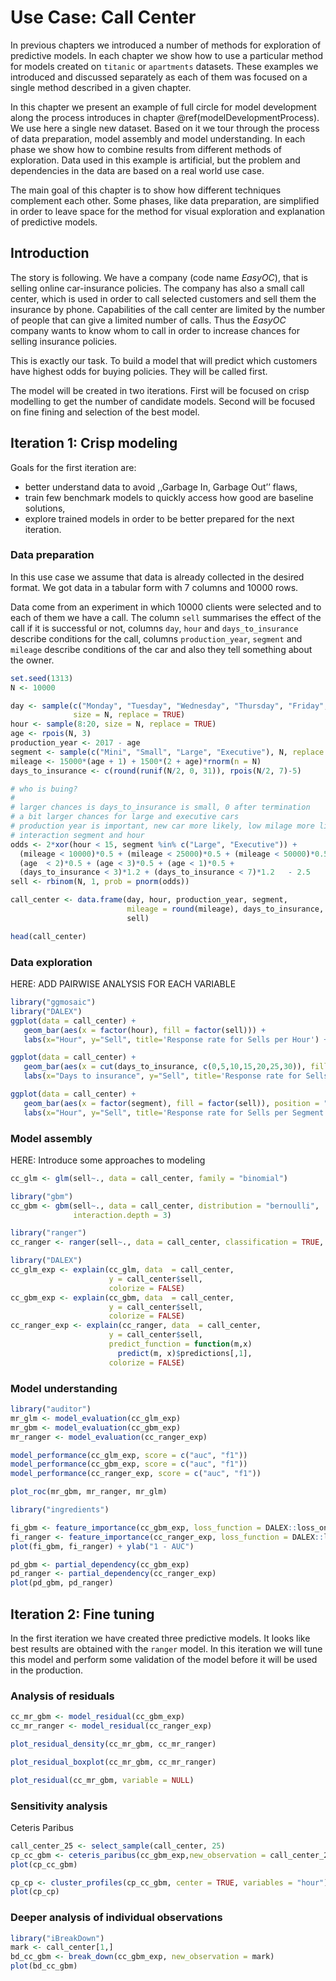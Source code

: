 # Use Case: Call Center {#ccUseCase}

In previous chapters we introduced a number of methods for exploration of predictive models. In each chapter we show how to use a particular method for models created on `titanic` or `apartments` datasets. These examples we introduced and discussed separately as each of them was focused on a single method described in a given chapter.

In this chapter we present an example of full circle for model development along the process introduces in chapter \@ref(modelDevelopmentProcess). We use here a single new dataset. Based on it we tour through the process of data preparation, model assembly and model understanding. In each phase we show how to combine results from different methods of exploration.
Data used in this example is artificial, but the problem and dependencies in the data are based on a real world use case.

The main goal of this chapter is to show how different techniques complement each other. Some phases, like data preparation, are simplified in order to leave space for the method for visual exploration and explanation of predictive models.


## Introduction

The story is following. We have a company (code name *EasyOC*), that is selling online car-insurance policies. The company has also a small call center, which is used in order to call selected customers and sell them the insurance by phone.
Capabilities of the call center are limited by the number of people that can give a limited number of calls. Thus the *EasyOC* company wants to know whom to call in order to increase chances for selling insurance policies.

This is exactly our task. To build a model that will predict which customers have highest odds for buying policies. They will be called first.

The model will be created in two iterations. First will be focused on crisp modelling to get the number of candidate models. Second will be focused on fine fining and selection of the best model.

## Iteration 1: Crisp modeling

Goals for the first iteration are:

- better understand data to avoid ,,Garbage In, Garbage Out'' flaws,
- train few benchmark models to quickly access how good are baseline solutions,
- explore trained models in order to be better prepared for the next iteration.


### Data preparation 

In this use case we assume that data is already collected in the desired format.
We got data in a tabular form with 7 columns and 10000 rows. 

Data come from an experiment in which 10000 clients were selected and to each of them we have a call. The column `sell` summarises the effect of the call if it is successful or not, columns `day`, `hour` and `days_to_insurance` describe conditions for the call, columns `production_year `, `segment` and `mileage` describe conditions of the car and also they tell something about the owner.


```r
set.seed(1313)
N <- 10000

day <- sample(c("Monday", "Tuesday", "Wednesday", "Thursday", "Friday", "Saturday", "Sunday"),
              size = N, replace = TRUE)
hour <- sample(8:20, size = N, replace = TRUE)
age <- rpois(N, 3)
production_year <- 2017 - age
segment <- sample(c("Mini", "Small", "Large", "Executive"), N, replace = TRUE, prob = c(0.3,0.3,0.25,0.15))
mileage <- 15000*(age + 1) + 1500*(2 + age)*rnorm(n = N)
days_to_insurance <- c(round(runif(N/2, 0, 31)), rpois(N/2, 7)-5)

# who is buing?
#
# larger chances is days_to_insurance is small, 0 after termination
# a bit larger chances for large and executive cars
# production year is important, new car more likely, low milage more likely
# interaction segment and hour
odds <- 2*xor(hour < 15, segment %in% c("Large", "Executive")) +
  (mileage < 10000)*0.5 + (mileage < 25000)*0.5 + (mileage < 50000)*0.5 +
  (age  < 2)*0.5 + (age < 3)*0.5 + (age < 1)*0.5 +
  (days_to_insurance < 3)*1.2 + (days_to_insurance < 7)*1.2   - 2.5
sell <- rbinom(N, 1, prob = pnorm(odds))

call_center <- data.frame(day, hour, production_year, segment, 
                          mileage = round(mileage), days_to_insurance, 
                          sell)
```

```r
head(call_center)
```


### Data exploration 

HERE: ADD PAIRWISE ANALYSIS FOR EACH VARIABLE

```r
library("ggmosaic")
library("DALEX")
ggplot(data = call_center) +
   geom_bar(aes(x = factor(hour), fill = factor(sell))) +
   labs(x="Hour", y="Sell", title='Response rate for Sells per Hour') + theme_drwhy() + theme(legend.position = "none") + coord_flip() + scale_fill_manual(values = colors_discrete_drwhy(2))
```

```r
ggplot(data = call_center) +
   geom_bar(aes(x = cut(days_to_insurance, c(0,5,10,15,20,25,30)), fill = factor(sell)), position = "fill") +
   labs(x="Days to insurance", y="Sell", title='Response rate for Sells per Days') + theme_drwhy() + theme(legend.position = "none") + coord_flip() + scale_fill_manual(values = colors_discrete_drwhy(2))
```


```r
ggplot(data = call_center) +
   geom_bar(aes(x = factor(segment), fill = factor(sell)), position = "fill") +
   labs(x="Hour", y="Sell", title='Response rate for Sells per Segment') + theme_drwhy() + theme(legend.position = "none") + coord_flip() + scale_fill_manual(values = colors_discrete_drwhy(2))
```


### Model assembly

HERE: Introduce some approaches to modeling


```r
cc_glm <- glm(sell~., data = call_center, family = "binomial")

library("gbm")
cc_gbm <- gbm(sell~., data = call_center, distribution = "bernoulli",
              interaction.depth = 3)

library("ranger")
cc_ranger <- ranger(sell~., data = call_center, classification = TRUE, probability = TRUE)

library("DALEX")
cc_glm_exp <- explain(cc_glm, data  = call_center,
                      y = call_center$sell, 
                      colorize = FALSE)
cc_gbm_exp <- explain(cc_gbm, data  = call_center,
                      y = call_center$sell, 
                      colorize = FALSE)
cc_ranger_exp <- explain(cc_ranger, data  = call_center,
                      y = call_center$sell, 
                      predict_function = function(m,x) 
                        predict(m, x)$predictions[,1], 
                      colorize = FALSE)
```

### Model understanding


```r
library("auditor")
mr_glm <- model_evaluation(cc_glm_exp)
mr_gbm <- model_evaluation(cc_gbm_exp)
mr_ranger <- model_evaluation(cc_ranger_exp)

model_performance(cc_glm_exp, score = c("auc", "f1"))
model_performance(cc_gbm_exp, score = c("auc", "f1"))
model_performance(cc_ranger_exp, score = c("auc", "f1"))

plot_roc(mr_gbm, mr_ranger, mr_glm)
```


```r
library("ingredients")

fi_gbm <- feature_importance(cc_gbm_exp, loss_function = DALEX::loss_one_minus_auc)
fi_ranger <- feature_importance(cc_ranger_exp, loss_function = DALEX::loss_one_minus_auc)
plot(fi_gbm, fi_ranger) + ylab("1 - AUC")
```


```r
pd_gbm <- partial_dependency(cc_gbm_exp)
pd_ranger <- partial_dependency(cc_ranger_exp)
plot(pd_gbm, pd_ranger)

```


## Iteration 2: Fine tuning

In the first iteration we have created three predictive models. It looks like best results are obtained with the `ranger` model. In this iteration we will tune this model and perform some validation of the model before it will be used in the production.
  
### Analysis of residuals

```r
cc_mr_gbm <- model_residual(cc_gbm_exp)
cc_mr_ranger <- model_residual(cc_ranger_exp)

plot_residual_density(cc_mr_gbm, cc_mr_ranger)

plot_residual_boxplot(cc_mr_gbm, cc_mr_ranger)

plot_residual(cc_mr_gbm, variable = NULL)
```


### Sensitivity analysis


Ceteris Paribus

```r
call_center_25 <- select_sample(call_center, 25)
cp_cc_gbm <- ceteris_paribus(cc_gbm_exp,new_observation = call_center_25)
plot(cp_cc_gbm)

cp_cp <- cluster_profiles(cp_cc_gbm, center = TRUE, variables = "hour")
plot(cp_cp)
```

### Deeper analysis of individual observations

```r
library("iBreakDown")
mark <- call_center[1,]
bd_cc_gbm <- break_down(cc_gbm_exp, new_observation = mark)
plot(bd_cc_gbm)
```


